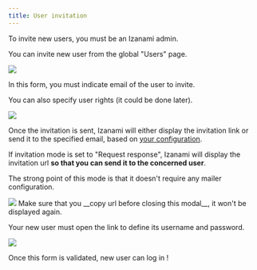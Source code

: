 ```yaml
---
title: User invitation
---
```




To invite new users, you must be an Izanami admin.

You can invite new user from the global "Users" page.

<img src={emptyInvitationForm} />

In this form, you must indicate email of the user to invite.

You can also specify user rights (it could be done later).

<img src={filledInvitationForm} />

Once the invitation is sent, Izanami will either display the invitation link or send it to the specified email, based on [your configuration](./mailer-configuration).

If invitation mode is set to "Request response", Izanami will display the invitation url **so that you can send it to the concerned user**.

The strong point of this mode is that it doesn't require any mailer configuration.

<img src={invitationUrl} />

<Note>
  Make sure that you __copy url before closing this modal__, it won't be
  displayed again.
</Note>

Your new user must open the link to define its username and password.

<img src={newUserForm} />

Once this form is validated, new user can log in !
